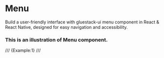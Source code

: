 # Menu

Build a user-friendly interface with gluestack-ui menu component in React & React Native, designed for easy navigation and accessibility.


### This is an illustration of Menu component.
/// {Example:1} ///
